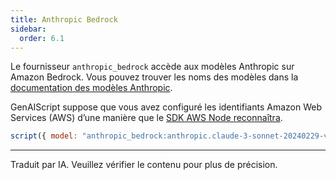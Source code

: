 ```yaml
---
title: Anthropic Bedrock
sidebar:
  order: 6.1
---
```



Le fournisseur `anthropic_bedrock` accède aux modèles Anthropic sur Amazon Bedrock. Vous pouvez trouver les noms des modèles dans la [documentation des modèles Anthropic](https://docs.anthropic.com/en/docs/about-claude/models#model-names).

GenAIScript suppose que vous avez configuré les identifiants Amazon Web Services (AWS)
d’une manière que le [SDK AWS Node reconnaîtra](https://docs.aws.amazon.com/sdk-for-javascript/v3/developer-guide/setting-credentials-node.html).

```js "anthropic_bedrock:"
script({ model: "anthropic_bedrock:anthropic.claude-3-sonnet-20240229-v1:0" });
```

<hr />

Traduit par IA. Veuillez vérifier le contenu pour plus de précision.
